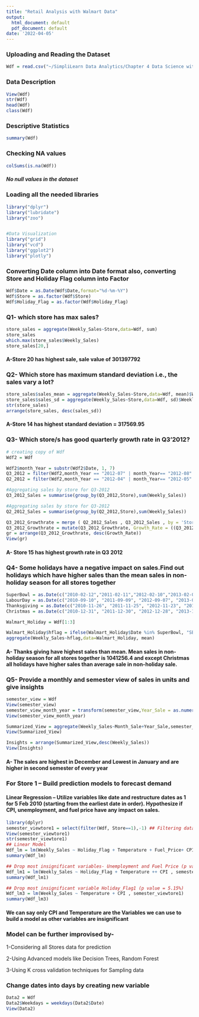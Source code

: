 ---
title: "Retail Analysis with Walmart Data"
output:
  html_document: default
  pdf_document: default
date: '2022-04-05'
---
### Uploading and Reading the Dataset
```{r}
Wdf = read.csv("~/SimpliLearn Data Analytics/Chapter 4 Data Science with R/Walmart_Store_sales.csv")
```

### Data Description
```{r}
View(Wdf)
str(Wdf)
head(Wdf)
class(Wdf)
```

### Descriptive Statistics
```{r}
summary(Wdf)
```

### Checking NA values 
```{r}
colSums(is.na(Wdf)) 
```
##### No null values in the dataset


### Loading all the needed libraries
```{r}
library("dplyr")
library("lubridate")
library("zoo")


#Data Visualization
library("grid")
library("vcd")
library("ggplot2")
library("plotly")

```


### Converting Date column into Date format also, converting Store and Holiday Flag column into Factor
```{r}
Wdf$Date = as.Date(Wdf$Date,format="%d-%m-%Y")
Wdf$Store = as.factor(Wdf$Store)
Wdf$Holiday_Flag = as.factor(Wdf$Holiday_Flag)
```

### Q1- which store has max sales?
```{r}
store_sales = aggregate(Weekly_Sales~Store,data=Wdf, sum)
store_sales
which.max(store_sales$Weekly_Sales) 
store_sales[20,]
```
#### A-Store 20 has highest sale, sale value of 301397792



### Q2- Which store has maximum standard deviation i.e., the sales vary a lot?
```{R}
store_sales$sales_mean = aggregate(Weekly_Sales~Store,data=Wdf, mean)$Weekly_Sales
store_sales$sales_sd = aggregate(Weekly_Sales~Store,data=Wdf, sd)$Weekly_Sales
str(store_sales)
arrange(store_sales, desc(sales_sd))
```
#### A-Store 14 has highest standard deviation = 317569.95

### Q3- Which store/s has good quarterly growth rate in Q3'2012?
```{r}
# creating copy of Wdf 
Wdf2 = Wdf

Wdf2$month_Year = substr(Wdf2$Date, 1, 7)
Q3_2012 = filter(Wdf2,month_Year == "2012-07" | month_Year== "2012-08" | month_Year== "2012-09")
Q2_2012 = filter(Wdf2,month_Year == "2012-04" | month_Year== "2012-05" | month_Year== "2012-06")

#Aggregating sales by store for Q3-2012 
Q3_2012_Sales = summarise(group_by(Q3_2012,Store),sum(Weekly_Sales))

#Aggregating sales by store for Q3-2012 
Q2_2012_Sales = summarise(group_by(Q2_2012,Store),sum(Weekly_Sales))

Q3_2012_Growthrate = merge ( Q2_2012_Sales , Q3_2012_Sales , by = 'Store')
Q3_2012_Growthrate = mutate(Q3_2012_Growthrate, Growth_Rate = ((Q3_2012_Sales$`sum(Weekly_Sales)` - Q2_2012_Sales$'sum(Weekly_Sales)')*100) / Q2_2012_Sales$'sum(Weekly_Sales)')
gr = arrange(Q3_2012_Growthrate, desc(Growth_Rate))
View(gr)
```
#### A- Store 15 has highest growth rate in Q3 2012

### Q4- Some holidays have a negative impact on sales.Find out holidays which have higher sales than the mean sales in non-holiday season for all stores together
```{r}
SuperBowl = as.Date(c("2010-02-12","2011-02-11","2012-02-10","2013-02-08"))
LabourDay = as.Date(c("2010-09-10", "2011-09-09", "2012-09-07", "2013-09-06"))
Thanksgiving = as.Date(c("2010-11-26", "2011-11-25", "2012-11-23", "2013-11-29"))
Christmas = as.Date(c("2010-12-31", "2011-12-30", "2012-12-28", "2013-12-27"))

Walmart_Holiday = Wdf[1:3] 

Walmart_Holiday$hflag = ifelse(Walmart_Holiday$Date %in% SuperBowl, "SB", ifelse(Walmart_Holiday$Date %in% LabourDay, "LD", ifelse(Walmart_Holiday$Date %in% Thanksgiving, "TG", ifelse(Walmart_Holiday$Date %in% Christmas, "CH","None"))))
aggregate(Weekly_Sales~hflag,data=Walmart_Holiday, mean)
```
#### A- Thanks giving have highest sales than mean. Mean sales in non-holiday season for all stores together is 1041256.4 and except Christmas all holidays have higher sales than average sale in non-holiday sale.

### Q5- Provide a monthly and semester view of sales in units and give insights
```{r}
semester_view = Wdf
View(semester_view)
semester_view_month_year = transform(semester_view,Year_Sale = as.numeric(format(Date,"%Y")),Month_Sale = as.numeric(format(Date,"%m")))
View(semester_view_month_year)

Summarized_View = aggregate(Weekly_Sales~Month_Sale+Year_Sale,semester_view_month_year,sum)
View(Summarized_View)

Insights = arrange(Summarized_View,desc(Weekly_Sales))
View(Insights)
```
#### A- The sales are highest in December and Lowest in January and are  higher in second semester of every year



### For Store 1 – Build  prediction models to forecast demand
#### Linear Regression – Utilize variables like date and restructure dates as 1 for 5 Feb 2010 (starting from the earliest date in order). Hypothesize if CPI, unemployment, and fuel price have any impact on sales.
```{r}
library(dplyr)
semester_viewtore1 = select(filter(Wdf, Store==1),-1) ## Filtering data for Store 1 for building linear model
View(semester_viewtore1)
str(semester_viewtore1)
## Linear Model
Wdf_lm = lm(Weekly_Sales ~ Holiday_Flag + Temperature + Fuel_Price+ CPI + Unemployment , semester_viewtore1)
summary(Wdf_lm)

## Drop most insignificant variables- Unemployment and Fuel Price (p value = 60.80%)
Wdf_lm1 = lm(Weekly_Sales ~ Holiday_Flag + Temperature ++ CPI , semester_viewtore1)
summary(Wdf_lm1)

## Drop most insignificant variable Holiday_Flag1 (p value = 5.15%)
Wdf_lm3 = lm(Weekly_Sales ~ Temperature + CPI , semester_viewtore1)
summary(Wdf_lm3)
```
#### We can say only CPI and Temperature are the Variables we can use to build a model as other variables are insignificant

### Model can be further improvised by-
1-Considering all Stores data for prediction

2-Using Advanced models like Decision Trees, Random Forest

3-Using K cross validation techniques for Sampling data


### Change dates into days by creating new variable
```{r}
Data2 = Wdf
Data2$Weekdays = weekdays(Data2$Date)
View(Data2)
```

